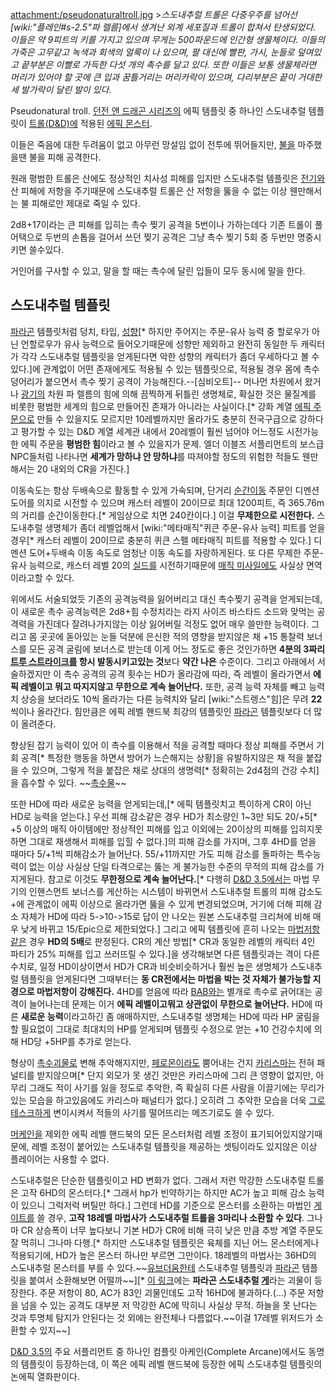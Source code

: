 attachment:/pseudonaturaltroll.jpg
>''스도내추럴 트롤은 다중우주를 넘어선 [wiki:"플레인#s-2.5"파 렐름]에서 생겨난 외계 세포질과 트롤이 합쳐서 탄생되었다. 이들은 약 9피트의 키를 가지고 있으며 무게는 500파운드에 인간형 생물체이다. 이들의 가죽은 고무같고 녹색과 회색의 얼룩이 나 있으며, 팔 대신에 빨판, 가시, 눈들로 덮여있고 끝부분은 이빨로 가득한 다섯 개의 촉수를 달고 있다. 또한 이들은 보통 생물체라면 머리가 있어야 할 곳에 큰 입과 꿈틀거리는 머리카락이 있으며, 다리부분은 끝이 거대한 세 발가락이 달린 발이 있다.''

Pseudonatural troll. [[던전 앤 드래곤 시리즈]]의 에픽 템플릿 중 하나인 스도내추럴 템플릿이 [[트롤(D&D)]]에 적용된 [[에픽 몬스터]].

이들은 죽음에 대한 두려움이 없고 아무런 망설임 없이 전투에 뛰어들지만, [[불]]을 마주했을땐 불을 피해 공격한다.

원래 평범한 트롤은 산에도 정상적인 치사성 피해를 입지만 스도내추럴 템플릿은 [[전기]]와 산 피해에 저항을 주기때문에 스도내추럴 트롤은 산 저항을 뚫을 수 없는 이상 웬만해서는 불 피해로만 제대로 죽일 수 있다.

2d8+17이라는 큰 피해를 입히는 촉수 찢기 공격을 5번이나 가하는데다 기존 트롤이 풀어택으로 두번의 손톱을 걸어서 쓰던 찢기 공격은 그냥 촉수 찢기 5회 중 두번만 명중시키면 쓸수있다.

거인어를 구사할 수 있고, 말을 할 때는 촉수에 달린 입들이 모두 동시에 말을 한다.

== 스도내추럴 템플릿 ==
[[파라곤]] 템플릿처럼 덩치, 타입, [[성향]][* 하지만 주어지는 주문-유사 능력 중 할로우가 아닌 언할로우가 유사 능력으로 들어오기때문에 성향만 제외하고 완전히 동일한 두 캐릭터가 각각 스도내추럴 템플릿을 얻게된다면 악한 성향의 캐릭터가 좀더 우세하다고 볼 수 있다.]에 관계없이 어떤 존재에게도 적용될 수 있는 템플릿으로, 적용될 경우 몸에 촉수 덩어리가 붙으면서 촉수 찢기 공격이 가능해진다.--[심비오트]-- 머나먼 차원에서 왔거나 [[광기]]의 차원 파 렐름의 힘에 의해 끔찍하게 뒤틀린 생명체로, 확실한 것은 물질계를 비롯한 평범한 세계의 힘으로 만들어진 존재가 아니라는 사실이다.[* 강화 계열 [[에픽 주문]]으로 만들 수 있을지도 모르지만 10레벨까지만 올라가도 충분히 전국구급으로 강하다고 평가할 수 있는 D&D 계열 세계관 내에서 20레벨이 훨씬 넘어야 어느정도 시전가능한 에픽 주문을 '''평범한 힘'''이라고 볼 수 있을지가 문제. 엘더 이블즈 서플리먼트의 보스급 NPC들처럼 나타나면 '''세계가 망하냐 안 망하냐'''를 따져야할 정도의 위험한 적들도 웬만해서는 20 내외의 CR을 가진다.]

이동속도는 항상 두배속으로 활동할 수 있게 가속되며, 단거리 [[순간이동]] 주문인 디멘션 도어를 의지로 시전할 수 있으며 캐스터 레벨이 20이므로 최대 1200피트, 즉 365.76m의 거리를 순간이동한다.[* 게임상으로 치면 240칸이다.] 이걸 '''무제한으로 시전한다.''' 스도내추럴 생명체가 좀더 레벨업해서 [wiki:"메타매직"퀴큰 주문-유사 능력] 피트를 얻을 경우[* 캐스터 레벨이 20이므로 충분히 퀴큰 스펠 메타매직 피트를 적용할 수 있다.] 디멘션 도어+두배속 이동 속도로 엄청난 이동 속도를 자랑하게된다. 또 다른 무제한 주문-유사 능력으로, 캐스터 레벨 20의 [[실드]]를 시전하기때문에 [[매직 미사일]]에도 사실상 면역이라고할 수 있다.

위에서도 서술되었듯 기존의 공격능력을 잃어버리고 대신 촉수찢기 공격을 얻게되는데, 이 새로운 촉수 공격능력은 2d8+힘 수정치라는 라지 사이즈 바스타드 소드와 맞먹는 공격력을 가진데다 잘려나가지않는 이상 잃어버릴 걱정도 없어 매우 쓸만한 능력이다. 그리고 몸 곳곳에 돋아있는 눈들 덕분에 은신한 적의 영향을 받지않은 채 +15 통찰력 보너스를 모든 공격 굴림에 보너스로 받는데 이게 어느 정도로 좋은 것인가하면 '''4분의 3짜리 [[트루 스트라이크]]를 항시 발동시키고있는 것'''보다 '''약간 나은''' 수준이다. 그리고 아래에서 서술하겠지만 이 촉수 공격의 공격 횟수는 HD가 올라감에 따라, 즉 레벨이 올라가면서 '''에픽 레벨이고 뭐고 따지지않고 무한으로 계속 늘어난다.''' 또한, 공격 능력 자체를 빼고 능력치 상승을 보더라도 10씩 올라가는 다른 능력치와 달리 [wiki:"스트렝스"힘]은 무려 '''22'''씩이나 올라간다. 힘만큼은 에픽 레벨 핸드북 최강의 템플릿인 [[파라곤]] 템플릿보다 더 많이 올려준다.

향상된 잡기 능력이 있어 이 촉수를 이용해서 적을 공격할 때마다 정상 피해를 주면서 기회 공격[* 특정한 행동을 하면서 방어가 느슨해지는 상황]을 유발하지않은 채 적을 붙잡을 수 있으며, 그렇게 적을 붙잡은 채로 상대의 생명력[* 정확히는 2d4점의 건강 수치]을 흡수할 수 있다. ~~[[촉수물]]~~

또한 HD에 따라 새로운 능력을 얻게되는데,[* 에픽 템플릿치고 특이하게 CR이 아닌 HD로 능력을 얻는다.] 우선 피해 감소같은 경우 HD가 최소량인 1~3만 되도 20/+5[* +5 이상의 매직 아이템에만 정상적인 피해를 입고 이외에는 20이상의 피해를 입히지못하면 그대로 재생해서 피해를 입힐 수 없다.]의 피해 감소를 가지며, 그후 4HD를 얻을 때마다 5/+1씩 피해감소가 늘어난다. 55/+11까지만 가도 피해 감소를 돌파하는 특수능력이 없는 이상 사실상 단일 타격으로는 뚫는 게 불가능한 수준의 무적의 피해 감소를 가지게된다. 참고로 이것도 '''무한정으로 계속 늘어난다.'''[* 다행히 [[D&D 3.5]]에서는 마법 무기의 인핸스먼트 보너스를 게산하는 시스템이 바뀌면서 스도내추럴 트롤의 피해 감소도 +에 관계없이 에픽 이상으로 올라가면 뚫을 수 있게 변경되었으며, 거기에 더해 피해 감소 자체가 HD에 따라 5->10->15로 답이 안 나오는 원본 스도내추럴 크리쳐에 비해 매우 낮게 바뀌고 15/Epic으로 제한되었다.] 그리고 에픽 템플릿에 흔히 나오는 [[마법저항]]같은 경우 '''HD의 5배'''로 판정된다. CR의 계산 방법[* CR과 동일한 레벨의 캐릭터 4인 파티가 25% 피해를 입고 쓰러뜨릴 수 있다.]을 생각해보면 다른 템플릿과는 격이 다른 수치로, 일정 HD이상이면서 HD가 CR과 비슷비슷하거나 훨씬 높은 생명체가 스도내추럴 템플릿을 얻게된다면 그때부터는 '''동 CR전에서는 마법을 박는 것 자체가 불가능할 지경으로 마법저항이 강해진다.''' 4HD를 얻음에 따라 [[BAB]]와는 별개로 촉수로 긁어대는 공격이 늘어나는데 문제는 이거 '''에픽 레벨이고뭐고 상관없이 무한으로 늘어난다.''' HD에 따른 '''새로운 능력'''이라고하긴 좀 애매하지만, 스도내추럴 생명체는 HD에 따라 HP 굴림을 할 필요없이 그대로 최대치의 HP를 얻게되며 템플릿 수정으로 얻는 +10 건강수치에 의해 HD당 +5HP를 추가로 얻는다.

형상이 [[촉수괴물]]로 변해 추악해지지만, [[페로몬]]이라도 뿜어내는 건지 [[카리스마]]는 전혀 패널티를 받지않으며[* 단지 외모가 못 생긴 것만은 카리스마에 그리 큰 영향이 없지만, 아무리 그래도 적이 사기를 잃을 정도로 추악한, 즉 확실히 다른 사람을 이끌기에는 무리가 있는 모습을 하고있음에도 카리스마 패널티가 없다.] 오히려 그 추악한 모습을 더욱 [[그로테스크]]하게 변이시켜서 적들의 사기를 떨어뜨리는 메즈기로도 쓸 수 있다.

[[머케인]]을 제외한 에픽 레벨 핸드북의 모든 몬스터처럼 레벨 조정이 표기되어있지않기때문에, 레벨 조정이 붙어있는 스도내추럴 템플릿을 제공하는 셋팅이라도 있지않은 이상 플레이어는 사용할 수 없다.

스도내추럴은 단순한 템플릿이고 HD 변화가 없다. 그래서 저런 막강한 스도내추럴 트롤은 고작 6HD의 몬스터다.[* 그래서 hp가 빈약하기는 하지만 AC가 높고 피해 감소 능력이 있으니 그럭저럭 버틸만 하다.] 그런데 HD를 기준으로 몬스터를 소환하는 마법인 [[게이트]]를 쓸 경우, '''고작 18레벨 마법사가 스도내추럴 트롤을 3마리나 소환할 수 있다'''. 그나마 CR 상승폭이 너무 높다보니 기본 HD가 CR에 비해 극히 낮은 만큼 추방 계열 주문도 잘 먹히니 그나마 다행.[* 하지만 스도내추럴 템플릿은 육체를 지닌 어느 몬스터에게나 적용되기에, HD가 높은 몬스터 하나만 부르면 그만이다. 18레벨의 마법사는 36HD의 스도내추럴 몬스터를 부를 수 있다.~~[[유브더움]]한테 스도내추럴 템플릿과 [[파라곤]] 템플릿을 붙여서 소환해보면 어떨까~~][* [http://www.giantitp.com/forums/archive/index.php?t-57301.html 이 링크]에는 '''파라곤 스도내추럴 [[게]]'''라는 괴물이 등장한다. 주문 저항이 80, AC가 83인 괴물인데도 고작 16HD에 불과하다.(...) 주문 저항을 넘을 수 있는 공격도 대부분 저 막강한 AC에 막히니 사실상 무적. 하늘을 못 난다는 것과 투명체 탐지가 안된다는 것 외에는 완전체나 다름없다.~~이걸 17레벨 위저드가 소환할 수 있지~~]

[[D&D 3.5]]의 주요 서플리먼트 중 하나인 컴플릿 아케인(Complete Arcane)에서도 동명의 템플릿이 등장하는데, 이 쪽은 에픽 레벨 핸드북에 등장한 에픽 스도내추럴 템플릿의 논에픽 열화판이다.
